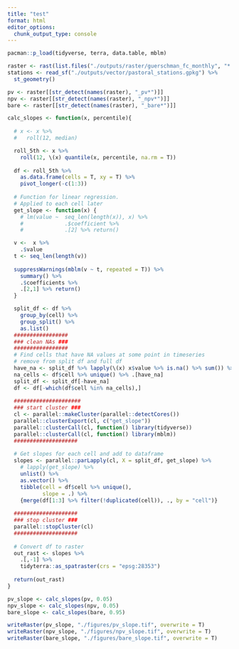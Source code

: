 ```yaml
---
title: "test"
format: html
editor_options: 
  chunk_output_type: console
---
```


```r
pacman::p_load(tidyverse, terra, data.table, mblm)

raster <- rast(list.files("./outputs/raster/guerschman_fc_monthly", "*.nc$", full.names = T))
stations <- read_sf("./outputs/vector/pastoral_stations.gpkg") %>% 
  st_geometry()

pv <- raster[[str_detect(names(raster), "_pv*")]]
npv <- raster[[str_detect(names(raster), "_npv*")]]
bare <- raster[[str_detect(names(raster), "_bare*")]]
```


```r
calc_slopes <- function(x, percentile){
  
  # x <- x %>% 
  #   roll(12, median)

  roll_5th <- x %>% 
    roll(12, \(x) quantile(x, percentile, na.rm = T))
  
  df <- roll_5th %>% 
    as.data.frame(cells = T, xy = T) %>% 
    pivot_longer(-c(1:3))
  
  # Function for linear regression.
  # Applied to each cell later
  get_slope <- function(x) {
    # lm(value ~  seq_len(length(x)), x) %>% 
    #             .$coefficient %>% 
    #             .[2] %>% return()

  v <-  x %>%
    .$value
  t <- seq_len(length(v))
  
  suppressWarnings(mblm(v ~ t, repeated = T)) %>%
    summary() %>% 
    .$coefficients %>% 
    .[2,1] %>% return()
  }

  split_df <- df %>% 
    group_by(cell) %>% 
    group_split() %>%
    as.list()
  #################
  ### clean NAs ###
  #################
  # Find cells that have NA values at some point in timeseries
  # remove from split df and full df
  have_na <- split_df %>% lapply(\(x) x$value %>% is.na() %>% sum()) %>% unlist %>% {which(. > 0)}
  na_cells <- df$cell %>% unique() %>% .[have_na]
  split_df <- split_df[-have_na]
  df <- df[-which(df$cell %in% na_cells),]
  
  #####################
  ### start cluster ###
  cl <- parallel::makeCluster(parallel::detectCores())
  parallel::clusterExport(cl, c("get_slope"))
  parallel::clusterCall(cl, function() library(tidyverse))
  parallel::clusterCall(cl, function() library(mblm))
  ####################
  
  # Get slopes for each cell and add to dataframe
  slopes <- parallel::parLapply(cl, X = split_df, get_slope) %>% 
    # lapply(get_slope) %>% 
    unlist() %>% 
    as.vector() %>% 
    tibble(cell = df$cell %>% unique(),
           slope = .) %>% 
    {merge(df[1:3] %>% filter(!duplicated(cell)), ., by = "cell")}
  
  ####################
  ### stop cluster ###
  parallel::stopCluster(cl)
  ####################
  
  # Convert df to raster
  out_rast <- slopes %>% 
    .[,-1] %>%
    tidyterra::as_spatraster(crs = "epsg:28353")
  
  return(out_rast)
}

pv_slope <- calc_slopes(pv, 0.05)
npv_slope <- calc_slopes(npv, 0.05)
bare_slope <- calc_slopes(bare, 0.95)

writeRaster(pv_slope, "./figures/pv_slope.tif", overwrite = T)
writeRaster(npv_slope, "./figures/npv_slope.tif", overwrite = T)
writeRaster(bare_slope, "./figures/bare_slope.tif", overwrite = T)
```


